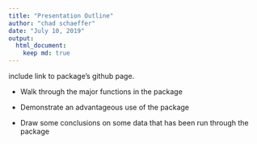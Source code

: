 ```yaml
---
title: "Presentation Outline"
author: "chad schaeffer"
date: "July 10, 2019"
output: 
  html_document:
    keep md: true
---
```


include link to package's github page.

* Walk through the major functions in the package

* Demonstrate an advantageous use of the package

* Draw some conclusions on some data that has been run through the package